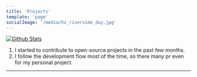 ```yaml
---
title: 'Projects'
template: 'page'
socialImage: '/media/hz_riverside_day.jpg'
---
```



[![Github Stats](https://get-github-stats.vercel.app/api?username=kelvin8773&show_icons=true)](https://github.com/kelvin8773)

1. I started to contribute to open-source projects in the past few months.
2. I follow the development flow most of the time, so there many pr even for my personal project.

---

<ProjectList />
